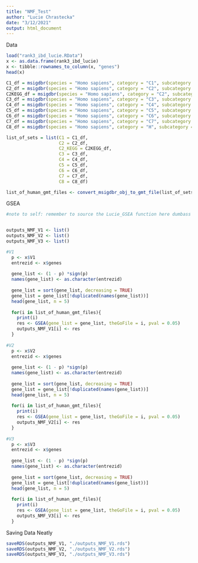 ```yaml
---
title: "NMF_Test"
author: "Lucie Chrastecka"
date: "3/12/2021"
output: html_document
---
```



Data
```r
load("rank3_ibd_lucie.RData")
x <- as.data.frame(rank3_ibd_lucie)
x <- tibble::rownames_to_column(x, "genes")
head(x)

C1_df = msigdbr(species = "Homo sapiens", category = "C1", subcategory = "")
C2_df = msigdbr(species = "Homo sapiens", category = "C2", subcategory = "CGP")
C2KEGG_df = msigdbr(species = "Homo sapiens", category = "C2", subcategory = "CP:KEGG")
C3_df = msigdbr(species = "Homo sapiens", category = "C3", subcategory = "MIR:MIRDB")
C4_df = msigdbr(species = "Homo sapiens", category = "C4", subcategory = "CGN")
C5_df = msigdbr(species = "Homo sapiens", category = "C5", subcategory = "BP")
C6_df = msigdbr(species = "Homo sapiens", category = "C6", subcategory = "")
C7_df = msigdbr(species = "Homo sapiens", category = "C7", subcategory = "")
C8_df = msigdbr(species = "Homo sapiens", category = "H", subcategory = "")

list_of_sets = list(C1 = C1_df,
                    C2 = C2_df,
                    C2_KEGG = C2KEGG_df,
                    C3 = C3_df,
                    C4 = C4_df,
                    C5 = C5_df,
                    C6 = C6_df,
                    C7 = C7_df,
                    C8 = C8_df)

list_of_human_gmt_files <- convert_msigdbr_obj_to_gmt_file(list_of_sets)

```

GSEA
```r
#note to self: remember to source the Lucie_GSEA function here dumbass


outputs_NMF_V1 <- list()
outputs_NMF_V2 <- list()
outputs_NMF_V3 <- list()

#V1
  p <- x$V1
  entrezid <- x$genes
  
  gene_list <- (1 - p) *sign(p) 
  names(gene_list) <- as.character(entrezid)
  
  gene_list = sort(gene_list, decreasing = TRUE)
  gene_list = gene_list[!duplicated(names(gene_list))]
  head(gene_list, n = 5)
  
  for(i in list_of_human_gmt_files){
    print(i)
    res <- GSEA(gene_list = gene_list, theGoFile = i, pval = 0.05)
    outputs_NMF_V1[i] <- res
  }
  
#V2
  p <- x$V2
  entrezid <- x$genes
  
  gene_list <- (1 - p) *sign(p) 
  names(gene_list) <- as.character(entrezid)
  
  gene_list = sort(gene_list, decreasing = TRUE)
  gene_list = gene_list[!duplicated(names(gene_list))]
  head(gene_list, n = 5)
  
  for(i in list_of_human_gmt_files){
    print(i)
    res <- GSEA(gene_list = gene_list, theGoFile = i, pval = 0.05)
    outputs_NMF_V2[i] <- res
  }  
  
#V3
  p <- x$V3
  entrezid <- x$genes
  
  gene_list <- (1 - p) *sign(p) 
  names(gene_list) <- as.character(entrezid)
  
  gene_list = sort(gene_list, decreasing = TRUE)
  gene_list = gene_list[!duplicated(names(gene_list))]
  head(gene_list, n = 5)
  
  for(i in list_of_human_gmt_files){
    print(i)
    res <- GSEA(gene_list = gene_list, theGoFile = i, pval = 0.05)
    outputs_NMF_V3[i] <- res
  }  

```

Saving Data Neatly
```r
saveRDS(outputs_NMF_V1, "./outputs_NMF_V1.rds")
saveRDS(outputs_NMF_V2, "./outputs_NMF_V2.rds")
saveRDS(outputs_NMF_V3, "./outputs_NMF_V3.rds")
```



